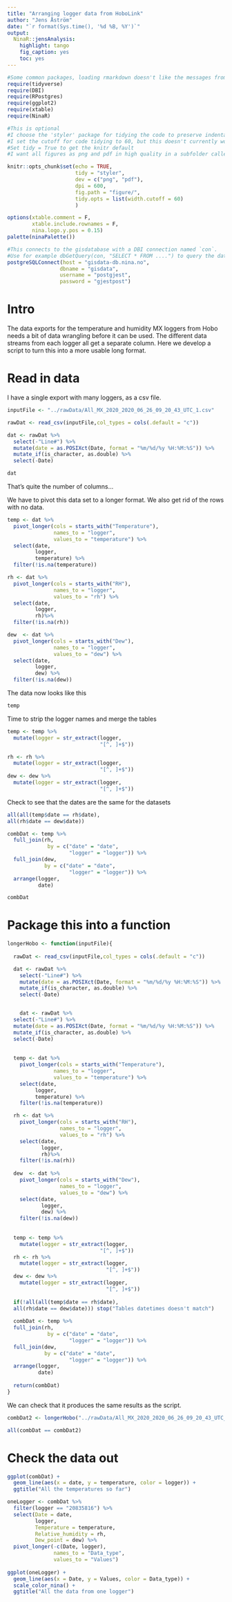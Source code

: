 ```yaml
---
title: "Arranging logger data from HoboLink"
author: "Jens Åström"
date: "`r format(Sys.time(), '%d %B, %Y')`"
output: 
  NinaR::jensAnalysis:
    highlight: tango
    fig_caption: yes
    toc: yes
---
```



```r
#Some common packages, loading rmarkdown doesn't like the messages from tidyverse, so we don't include this in the document'
require(tidyverse)
require(DBI)
require(RPostgres)
require(ggplot2)
require(xtable)
require(NinaR)
```


```r
#This is optional
#I choose the 'styler' package for tidying the code to preserve indentations
#I set the cutoff for code tidying to 60, but this doesn't currently work with styler.
#Set tidy = True to get the knitr default
#I want all figures as png and pdf in high quality in a subfolder called figure 

knitr::opts_chunk$set(echo = TRUE, 
                      tidy = "styler",
                      dev = c("png", "pdf"),
                      dpi = 600,
                      fig.path = "figure/",
                      tidy.opts = list(width.cutoff = 60)
                      )

options(xtable.comment = F, 
        xtable.include.rownames = F, 
        nina.logo.y.pos = 0.15)
palette(ninaPalette())
```



```r
#This connects to the gisdatabase with a DBI connection named `con`.
#Use for example dbGetQuery(con, "SELECT * FROM ....") to query the database
postgreSQLConnect(host = "gisdata-db.nina.no", 
                 dbname = "gisdata", 
                 username = "postgjest", 
                 password = "gjestpost")
```

Intro
===========
The data exports for the temperature and humidity MX loggers from Hobo needs a bit of data wrangling before it can be used. The different data streams from each logger all get a separate column. Here we develop a script to turn this into a more usable long format.


Read in data
==========
I have a single export with many loggers, as a csv file. 

```r
inputFile <- "../rawData/All_MX_2020_2020_06_26_09_20_43_UTC_1.csv"

rawDat <- read_csv(inputFile,col_types = cols(.default = "c"))

dat <- rawDat %>%  
  select(-"Line#") %>% 
  mutate(date = as.POSIXct(Date, format = "%m/%d/%y %H:%M:%S")) %>% 
  mutate_if(is_character, as.double) %>% 
  select(-Date)

dat
```
That's quite the number of columns...



We have to pivot this data set to a longer format. We also get rid of the rows with no data.
```r
temp <- dat %>% 
  pivot_longer(cols = starts_with("Temperature"),
               names_to = "logger",
               values_to = "temperature") %>% 
  select(date,
         logger,
         temperature) %>% 
  filter(!is.na(temperature))

rh <- dat %>% 
  pivot_longer(cols = starts_with("RH"),
               names_to = "logger",
               values_to = "rh") %>% 
  select(date,
         logger,
         rh)%>% 
  filter(!is.na(rh))

dew  <- dat %>% 
  pivot_longer(cols = starts_with("Dew"),
               names_to = "logger",
               values_to = "dew") %>% 
  select(date,
         logger,
         dew) %>% 
  filter(!is.na(dew))

```

The data now looks like this
```r
temp
```

Time to strip the logger names and merge the tables

```r
temp <- temp %>% 
  mutate(logger = str_extract(logger,
                              "[^, ]+$"))

rh <- rh %>% 
  mutate(logger = str_extract(logger,
                              "[^, ]+$"))
dew <- dew %>% 
  mutate(logger = str_extract(logger,
                              "[^, ]+$"))

```

Check to see that the dates are the same for the datasets
```r
all(all(temp$date == rh$date),
all(rh$date == dew$date))
```

```r
combDat <- temp %>% 
  full_join(rh,
             by = c("date" = "date",
                    "logger" = "logger")) %>% 
  full_join(dew,
            by = c("date" = "date",
                    "logger" = "logger")) %>% 
  arrange(logger,
          date)
```


```r
combDat
```

Package this into a function
==========

```r
longerHobo <- function(inputFile){
  
  rawDat <- read_csv(inputFile,col_types = cols(.default = "c"))

  dat <- rawDat %>%  
    select(-"Line#") %>% 
    mutate(date = as.POSIXct(Date, format = "%m/%d/%y %H:%M:%S")) %>% 
    mutate_if(is_character, as.double) %>% 
    select(-Date)


    dat <- rawDat %>%  
  select(-"Line#") %>% 
  mutate(date = as.POSIXct(Date, format = "%m/%d/%y %H:%M:%S")) %>% 
  mutate_if(is_character, as.double) %>% 
  select(-Date)
 
   
  temp <- dat %>% 
    pivot_longer(cols = starts_with("Temperature"),
               names_to = "logger",
               values_to = "temperature") %>% 
    select(date,
         logger,
         temperature) %>% 
    filter(!is.na(temperature))

  rh <- dat %>% 
    pivot_longer(cols = starts_with("RH"),
                 names_to = "logger",
                 values_to = "rh") %>% 
    select(date,
           logger,
           rh)%>% 
    filter(!is.na(rh))
  
  dew  <- dat %>% 
    pivot_longer(cols = starts_with("Dew"),
                 names_to = "logger",
                 values_to = "dew") %>% 
    select(date,
           logger,
           dew) %>% 
    filter(!is.na(dew))
  
  
  temp <- temp %>% 
    mutate(logger = str_extract(logger,
                              "[^, ]+$"))
  rh <- rh %>% 
    mutate(logger = str_extract(logger,
                                "[^, ]+$"))
  dew <- dew %>% 
    mutate(logger = str_extract(logger,
                                "[^, ]+$"))
  
  if(!all(all(temp$date == rh$date),
  all(rh$date == dew$date))) stop("Tables datetimes doesn't match")
  
  combDat <- temp %>% 
  full_join(rh,
             by = c("date" = "date",
                    "logger" = "logger")) %>% 
  full_join(dew,
            by = c("date" = "date",
                    "logger" = "logger")) %>% 
  arrange(logger,
          date)
  
  return(combDat)
}
```

We can check that it produces the same results as the script.

```r
combDat2 <- longerHobo("../rawData/All_MX_2020_2020_06_26_09_20_43_UTC_1.csv")

all(combDat == combDat2)
```


Check the data out
=======

```r
ggplot(combDat) +
  geom_line(aes(x = date, y = temperature, color = logger)) +
  ggtitle("All the temperatures so far")

```

```r
oneLogger <- combDat %>% 
  filter(logger == "20835816") %>% 
  select(Date = date, 
         logger,
         Temperature = temperature,
         Relative_humidity = rh,
         Dew_point = dew) %>% 
  pivot_longer(-c(Date, logger),
               names_to = "Data_type",
               values_to = "Values")
  
ggplot(oneLogger) +
  geom_line(aes(x = Date, y = Values, color = Data_type)) +
  scale_color_nina() +
  ggtitle("All the data from one logger")
```



